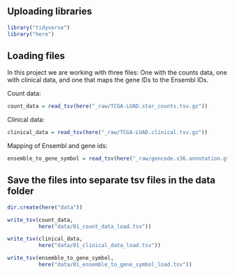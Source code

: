 ## Uploading libraries

```r
library("tidyverse")
library("here")
```

## Loading files

In this project we are working with three files: One with the counts data, one with clinical data, and one that maps the gene IDs to the Ensembl IDs.

Count data:

```r
count_data = read_tsv(here("_raw/TCGA-LUAD.star_counts.tsv.gz"))
```

Clinical data:

```r
clinical_data = read_tsv(here("_raw/TCGA-LUAD.clinical.tsv.gz"))
```

Mapping of Ensembl and gene ids:

```r
ensemble_to_gene_symbol = read_tsv(here("_raw/gencode.v36.annotation.gtf.gene.probemap"))
```

## Save the files into separate tsv files in the data folder

```r
dir.create(here("data"))
```

```r
write_tsv(count_data, 
          here("data/01_count_data_load.tsv"))
```

```r
write_tsv(clinical_data, 
          here("data/01_clinical_data_load.tsv"))
```

```r
write_tsv(ensemble_to_gene_symbol, 
          here("data/01_ensemble_to_gene_symbol_load.tsv"))
```
